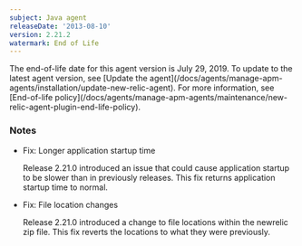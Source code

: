 ```yaml
---
subject: Java agent
releaseDate: '2013-08-10'
version: 2.21.2
watermark: End of Life
---
```


<Callout variant="important">
  The end-of-life date for this agent version is July 29, 2019. To update to the latest agent version, see [Update the agent](/docs/agents/manage-apm-agents/installation/update-new-relic-agent). For more information, see [End-of-life policy](/docs/agents/manage-apm-agents/maintenance/new-relic-agent-plugin-end-life-policy).
</Callout>

### Notes

* Fix: Longer application startup time

  Release 2.21.0 introduced an issue that could cause application startup to be slower than in previously releases. This fix returns application startup time to normal.
* Fix: File location changes

  Release 2.21.0 introduced a change to file locations within the newrelic zip file. This fix reverts the locations to what they were previously.
